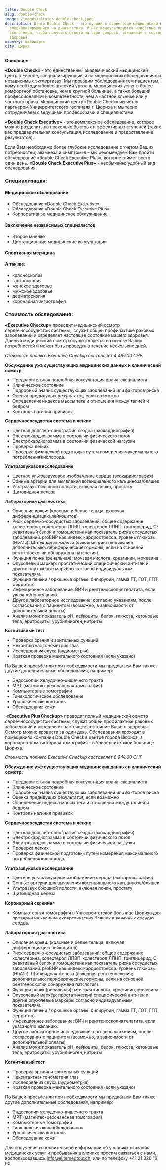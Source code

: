 ```yaml
---
title: Double Check
slug: double-check
image: /images/clinics-double-check.jpeg
description: Центр Double Check - это лучший в своем роде медицинский центр,
  специализирующийся на диагностике. У нас консультируются известные клиенты со
  всего мира, чтобы получить ответы на свои вопросы, связанные с состоянием
  здоровья.
country: Швейцария
city: Цюрих
---
```

**Описание:**

**«Double Check»** - это единственный академический медицинский центр в Европе, специализирующийся на медицинских обследованиях и независимых экспертизах. Мы проводим обследования тем пациентам, кому необходим более высокий уровень медицинских услуг в более комфортной обстановке, чем в крупной больнице, а также больший профессионализм и компетентность, чем в частной клинике или у частного врача. Медицинский центр «Double Check» является партнером Университетского госпиталя г. Цюриха и мы тесно сотрудничаем с ведущими профессорами и специалистами.

**«Double Check Executive»** - это комплексное обследование, которое можно разделить на несколько быстрых и эффективных ступеней (таких как предварительная консультация, исследование и предоставление результатов).

Если Вам необходимо более глубокое исследование с учетом Ваших потребностей, анамнеза и симптомов – мы рекомендуем Вам пройти обследование «Double Check Executive Plus», которое займет всего один день. **«Double Check Executive Plus»** - необычайно удобный вид обследования.

### Специализация:

#### Медицинское обследование

* Обследование «Double Check Executive»
* Обследование «Double Check Executive Plus»
* Корпоративное медицинское обслуживание

#### Заключение независимых специалистов

* Второе мнение
* Дистанционные медицинские консультации

#### Спортивная медицина

#### А так же:

* колоноскопия
* гастроскопия
* женское здоровье
* мужское здоровье
* дерматоскопия
* коронарная ангиография

### Стоимость обследования:

**«Executive Checkup»** проводит медицинский осмотр сердечнососудистой системы,  служит общей профилактике раковых заболеваний и определяет настоящее состояние Вашего здоровья. Данный медицинский осмотр осуществляется на основе Ваших потребностей и может быть проведен в течение нескольких дней.

*Стоимость полного Executive Checkup составляет 4 480.00 CHF.*

**Обсуждение уже существующих медицинских данных и клинический осмотр**

* Предварительная подробная консультация врача-специалиста
* Клиническое состояние
* Подробный анализ существующих заболеваний или факторов риска
* Оценка предыдущих результатов, если возможно
* Определение индекса массы тела и отношения между талией и бедром
* Контроль наличия прививок

**Сердечнососудистая система и лёгкие**

* Цветная допплер-сонография сердца (эхокардиография)
* Электрокардиограмма в состоянии физического покоя
* Электрокардиограмма в состоянии физической нагрузки
* Проверка лёгких
* Проверка физической подготовки путем измерения максимального потребления кислорода.

**Ультразвуковое исследование**

* Цветное ультразвуковое изображение сердца (эхокардиография)
* Сонные артерии для выявления потенциального кальциноза/бляшек
* Ультразвук брюшной полости, включая почки, простату
* Щитовидная железа

**Лабораторная диагностика**

* Описание крови: (красные и белые тельца, включая дифференциацию лейкоцитов)
* Риск сердечно-сосудистых заболеваний: общее содержание холестерина, холестерол ЛПВП, холестерол ЛПНП, триглицерид, С-реактивный белок и гомоцистеин как показатель риска сосудистых заболеваний. proBNP как индекс кардиостресса. Уровень глюкозы (HbA1c). Щитовидная железа (основная рентгеноскопия; дополнительно: периферические гормоны, если на основной рентгеноскопии обнаружена патология).
* Функция почек (ренальная): мочевая кислота, креатинин, мочевина.
* Опухолевый маркёр: простатический специфический антиген и другие опухолевые маркёры согласно индивидуальным показателям.
* Функция печени / брюшные органы: билирубин, гамма ГТ, ГОТ, ГПТ, ферритин)
* Инфекционное заболевание: ВИЧ и рентгеноскопия гепатита, если указано/по желанию.
* Другое лабораторное исследование: согласно указаниям, после согласования с пациентом (возможно, в зависимости от дополнительной оплаты)
* Анализ мочи: показатель pH, лейкоциты, белок, глюкоза, кетоновые тела, эритроциты, урубилиноген, нитриты

**Когнитивный тест**

* Проверка зрения и зрительных функций
* Неконтактная тонометрия глаз
* Исследования слуха (аудиометрия)
* Краткая проверка ментального состояния (если указано)

По Вашей просьбе или при необходимости мы предлагаем Вам также другие дополнительные обследования, например:

* Эндоскопии желудочно-кишечного тракта
* MPT (магнитно-резонансная томография)
* Компьютерные томографии
* Гинекологическое обследование
* Урологический контроль
* Обследование кожи

 **«Executive Plus Checkup»** проводит полный медицинский осмотр сердечнососудистой системы, служит общей профилактике раковых заболеваний и определяет настоящее состояние Вашего здоровья. Осмотр можно провести за один день. Обследования проходят в помещениях компании Double Check в центре города Цюриха, а коронарно-компьютерная томография - в Университетской больнице Цюриха.

*Стоимость полного Executive Checkup составляет 6 940.00 CHF*

**Обсуждение уже существующих медицинских данных и клинический осмотр:**

* Предварительная подробная консультация врача-специалиста
* Клиническое состояние
* Подробный анализ существующих заболеваний или факторов риска
* Оценка предыдущих результатов, если возможнo
* Определение индекса массы тела и отношения между талией и бедром
* Контроль наличия прививок

**Сердечнососудистая система и лёгкие**

* Цветная допплер-сонография сердца (эхокардиография)
* Электрокардиограмма в состоянии физического покоя
* Электрокардиограмма в состоянии физической нагрузки
* Проверка лёгких
* Проверка физической подготовки путем измерения максимального потребления кислорода.

**Ультразвуковое исследование**

* Цветное ультразвуковое изображение сердца (эхокардиография)
* Сонные артерии для выявления потенциального кальциноза/бляшек
* Ультразвук брюшной полости, включая почки, простату
* Щитовидная железа

**Коронарный скрининг**

* Компьютерная томография в Университетской больнице Цюриха для проверки на наличие склеротических бляшек в венечных сосудах сердца.

**Лабораторная диагностика**

* Описание крови: (красные и белые тельца, включая дифференциацию лейкоцитов)
* Риск сердечно-сосудистых заболеваний: общее содержание холестерина, холестерол ЛПВП, холестерол ЛПНП, триглицерид, С-реактивный белок и гомоцистеин как показатель риска сосудистых заболеваний. proBNP как индекс кардиостресса. Уровень глюкозы (HbA1c). Щитовидная железа (основная рентгеноскопия; дополнительно: периферические гормоны, если на основной рентгеноскопии обнаружена патология).
* Функция почек (ренальная): мочевая кислота, креатинин, мочевина.
* Опухолевый маркёр: простатический специфический антиген и другие опухолевые маркёры согласно индивидуальным показателям.
* Функция печени / брюшные органы: билирубин, гамма ГТ, ГОТ, ГПТ, ферритин)
* Инфекционное заболевание: ВИЧ и рентгеноскопия гепатита, если указано/по желанию.
* Другое лабораторное исследование: согласно указаниям, после согласования с пациентом (возможно, в зависимости от дополнительной оплаты)
* Анализ мочи: показатель pH, лейкоциты, белок, глюкоза, кетоновые тела, эритроциты, урубилиноген, нитриты

**Когнитивный тест**

* Проверка зрения и зрительных функций
* Неконтактная тонометрия глаз
* Исследования слуха (аудиометрия)
* Краткая проверка ментального состояния (если указано)

По Вашей просьбе или при необходимости мы предлагаем Вам также другие дополнительные обследования, например:

* Эндоскопии желудочно-кишечного тракта
* MPT (магнитно-резонансная томография)
* Компьютерные томографии
* Гинекологическое обследование
* Урологический контроль
* Обследование кожи

Для получения дополнительной информации об условиях оказания медицинских услуг и пребывания в клинике просим связаться с нами, воспользовавшись [info@elitemedtour.ch](mailto:info@elitemedtour.ch), или по телефону +41 21 320 16 90.